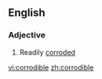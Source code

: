 ==English==

===Adjective===
{{en-adj}}

# Readily [[corrode]]d

[[vi:corrodible]]
[[zh:corrodible]]